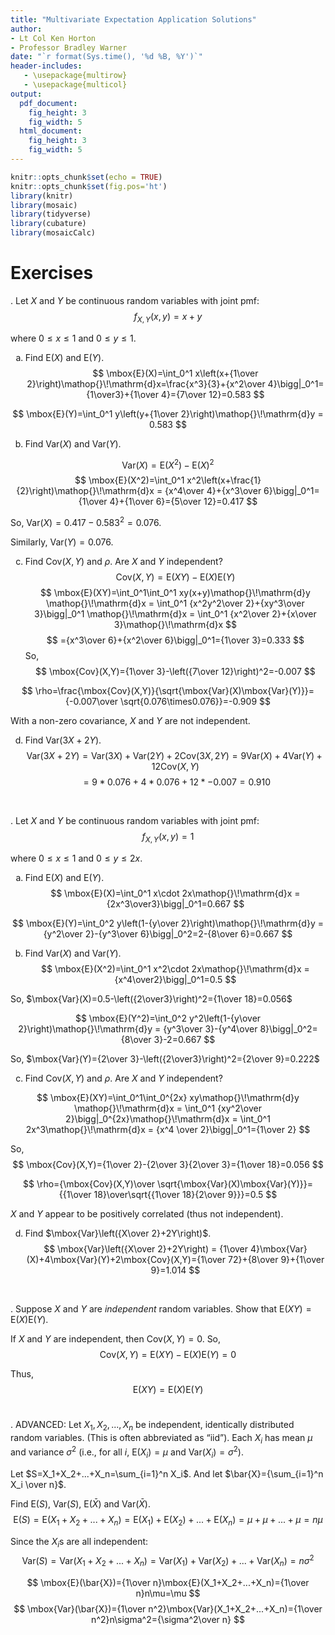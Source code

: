 ```yaml
---
title: "Multivariate Expectation Application Solutions"
author:
- Lt Col Ken Horton
- Professor Bradley Warner
date: "`r format(Sys.time(), '%d %B, %Y')`"
header-includes:
   - \usepackage{multirow}
   - \usepackage{multicol}
output: 
  pdf_document:
    fig_height: 3
    fig_width: 5
  html_document:
    fig_height: 3
    fig_width: 5
---
```


```r
knitr::opts_chunk$set(echo = TRUE)
knitr::opts_chunk$set(fig.pos='ht')
library(knitr)
library(mosaic)
library(tidyverse)
library(cubature)
library(mosaicCalc)
```



\newcommand{\E}{\mbox{E}}
\newcommand{\Var}{\mbox{Var}}
\newcommand{\Cov}{\mbox{Cov}}
\newcommand{\Prob}{\mbox{P}}
\newcommand*\diff{\mathop{}\!\mathrm{d}}

# Exercises

\indent 1. Let $X$ and $Y$ be continuous random variables with joint pmf: 
$$
f_{X,Y}(x,y)=x + y
$$

where $0 \leq x \leq 1$ and $0 \leq y \leq 1$. 

a) Find $\E(X)$ and $\E(Y)$.  
$$
\E(X)=\int_0^1 x\left(x+{1\over 2}\right)\diff x=\frac{x^3}{3}+{x^2\over 4}\bigg|_0^1={1\over3}+{1\over 4}={7\over 12}=0.583
$$

$$
\E(Y)=\int_0^1 y\left(y+{1\over 2}\right)\diff y = 0.583
$$

b) Find $\Var(X)$ and $\Var(Y)$.  

$$
\Var(X)=\E(X^2)-\E(X)^2
$$
$$
\E(X^2)=\int_0^1 x^2\left(x+\frac{1}{2}\right)\diff x = {x^4\over 4}+{x^3\over 6}\bigg|_0^1={1\over 4}+{1\over 6}={5\over 12}=0.417
$$

So, $\Var(X)=0.417-0.583^2=0.076$. 

Similarly, $\Var(Y)=0.076$. 

c) Find $\Cov(X,Y)$ and $\rho$. Are $X$ and $Y$ independent? 
$$
\Cov(X,Y)=\E(XY)-\E(X)\E(Y)
$$
$$
\E(XY)=\int_0^1\int_0^1 xy(x+y)\diff y \diff x = \int_0^1 {x^2y^2\over 2}+{xy^3\over 3}\bigg|_0^1 \diff x = \int_0^1 {x^2\over 2}+{x\over 3}\diff x
$$
$$
={x^3\over 6}+{x^2\over 6}\bigg|_0^1={1\over 3}=0.333
$$
So, 
$$
\Cov(X,Y)={1\over 3}-\left({7\over 12}\right)^2=-0.007
$$

$$
\rho=\frac{\Cov(X,Y)}{\sqrt{\Var(X)\Var(Y)}}={-0.007\over \sqrt{0.076\times0.076}}=-0.909
$$

With a non-zero covariance, $X$ and $Y$ are not independent. 

d) Find $\Var(3X+2Y)$. 
$$
\Var(3X+2Y)=\Var(3X)+\Var(2Y)+2\Cov(3X,2Y)=9\Var(X)+4\Var(Y)+12\Cov(X,Y)
$$
$$
=9*0.076+4*0.076+12*-0.007 = 0.910
$$



&nbsp;

\indent 2. Let $X$ and $Y$ be continuous random variables with joint pmf: 
$$
f_{X,Y}(x,y)=1
$$

where $0 \leq x \leq 1$ and $0 \leq y \leq 2x$. 

a) Find $\E(X)$ and $\E(Y)$. 
$$
\E(X)=\int_0^1 x\cdot 2x\diff x = {2x^3\over3}\bigg|_0^1=0.667
$$

$$
\E(Y)=\int_0^2 y\left(1-{y\over 2}\right)\diff y = {y^2\over 2}-{y^3\over 6}\bigg|_0^2=2-{8\over 6}=0.667
$$

b) Find $\Var(X)$ and $\Var(Y)$. 
$$
\E(X^2)=\int_0^1 x^2\cdot 2x\diff x = {x^4\over2}\bigg|_0^1=0.5
$$

So, $\Var(X)=0.5-\left({2\over3}\right)^2={1\over 18}=0.056$

$$
\E(Y^2)=\int_0^2 y^2\left(1-{y\over 2}\right)\diff y = {y^3\over 3}-{y^4\over 8}\bigg|_0^2={8\over 3}-2=0.667
$$

So, $\Var(Y)={2\over 3}-\left({2\over3}\right)^2={2\over 9}=0.222$

c) Find $\Cov(X,Y)$ and $\rho$. Are $X$ and $Y$ independent?  

$$
\E(XY)=\int_0^1\int_0^{2x} xy\diff y \diff x = \int_0^1 {xy^2\over 2}\bigg|_0^{2x}\diff x = \int_0^1 2x^3\diff x = {x^4 \over 2}\bigg|_0^1={1\over 2}
$$

So,
$$
\Cov(X,Y)={1\over 2}-{2\over 3}{2\over 3}={1\over 18}=0.056
$$

$$
\rho={\Cov(X,Y)\over \sqrt{\Var(X)\Var(Y)}}={{1\over 18}\over\sqrt{{1\over 18}{2\over 9}}}=0.5
$$

$X$ and $Y$ appear to be positively correlated (thus not independent). 

d) Find $\Var\left({X\over 2}+2Y\right)$. 
$$
\Var\left({X\over 2}+2Y\right) = {1\over 4}\Var(X)+4\Var(Y)+2\Cov(X,Y)={1\over 72}+{8\over 9}+{1\over 9}=1.014
$$


&nbsp;

\indent 3. Suppose $X$ and $Y$ are *independent* random variables. Show that $\E(XY)=\E(X)\E(Y)$. 

If $X$ and $Y$ are independent, then $\Cov(X,Y)=0$. So,
$$
\Cov(X,Y)=\E(XY)-\E(X)\E(Y)=0
$$

Thus,
$$
\E(XY)=\E(X)\E(Y)
$$
&nbsp;

\indent 4. ADVANCED: Let $X_1,X_2,...,X_n$ be independent, identically distributed random variables. (This is often abbreviated as "iid"). Each $X_i$ has mean $\mu$ and variance $\sigma^2$ (i.e., for all $i$, $\E(X_i)=\mu$ and $\Var(X_i)=\sigma^2$). 

Let $S=X_1+X_2+...+X_n=\sum_{i=1}^n X_i$. And let $\bar{X}={\sum_{i=1}^n X_i \over n}$. 

Find $\E(S)$, $\Var(S)$, $\E(\bar{X})$ and $\Var(\bar{X})$. 
$$
\E(S)=\E(X_1+X_2+...+X_n)=\E(X_1)+\E(X_2)+...+\E(X_n)=\mu+\mu+...+\mu=n\mu
$$

Since the $X_i$s are all independent:
$$
\Var(S)=\Var(X_1+X_2+...+X_n)=\Var(X_1)+\Var(X_2)+...+\Var(X_n)=n\sigma^2
$$

$$
\E(\bar{X})={1\over n}\E(X_1+X_2+...+X_n)={1\over n}n\mu=\mu
$$
$$
\Var(\bar{X})={1\over n^2}\Var(X_1+X_2+...+X_n)={1\over n^2}n\sigma^2={\sigma^2\over n}
$$


